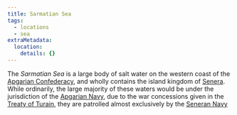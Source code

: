 ```yaml
---
title: Sarmatian Sea
tags:
  - locations
  - sea
extraMetadata:
  location:
    details: {}
---
```


The *Sarmatian Sea* is a large body of salt water on the western coast of the
[Apgarian Confederacy](./apgar.mdx), and wholly contains the island kingdom of
[Senera](./senera.mdx). While ordinarily, the large majority of these waters
would be under the jurisdiction of the
[Apgarian Navy](../organizations/apgarian-military.mdx#navy), due to the war
concessions given in the [Treaty of Turain](../events/treaty-of-turain.mdx),
they are patrolled almost exclusively by the
[Seneran Navy](../organizations/seneran-military.mdx#navy)
